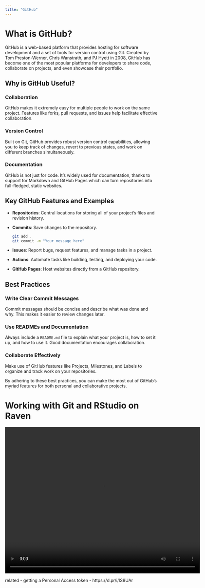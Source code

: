 ```yaml
---
title: "GitHub"
---
```


# What is GitHub?

GitHub is a web-based platform that provides hosting for software development and a set of tools for version control using Git. Created by Tom Preston-Werner, Chris Wanstrath, and PJ Hyett in 2008, GitHub has become one of the most popular platforms for developers to share code, collaborate on projects, and even showcase their portfolio.

## Why is GitHub Useful?

### Collaboration

GitHub makes it extremely easy for multiple people to work on the same project. Features like forks, pull requests, and issues help facilitate effective collaboration.

### Version Control

Built on Git, GitHub provides robust version control capabilities, allowing you to keep track of changes, revert to previous states, and work on different branches simultaneously.

### Documentation

GitHub is not just for code. It's widely used for documentation, thanks to support for Markdown and GitHub Pages which can turn repositories into full-fledged, static websites.

## Key GitHub Features and Examples

-   **Repositories**: Central locations for storing all of your project's files and revision history.

-   **Commits**: Save changes to the repository.

    ``` bash
    git add .
    git commit -m "Your message here"
    ```

-   **Issues**: Report bugs, request features, and manage tasks in a project.

-   **Actions**: Automate tasks like building, testing, and deploying your code.

-   **GitHub Pages**: Host websites directly from a GitHub repository.

## Best Practices

### Write Clear Commit Messages

Commit messages should be concise and describe what was done and why. This makes it easier to review changes later.

### Use READMEs and Documentation

Always include a `README.md` file to explain what your project is, how to set it up, and how to use it. Good documentation encourages collaboration.

### Collaborate Effectively

Make use of GitHub features like Projects, Milestones, and Labels to organize and track work on your repositories.

By adhering to these best practices, you can make the most out of GitHub's myriad features for both personal and collaborative projects.

# Working with Git and RStudio on Raven
<html><body>
<video width="640" height="480" controls>
<source src="https://gannet.fish.washington.edu/seashell/snaps/rstudio-rav.mp4" type="video/mp4">
Your browser does not support the video tag. </video>
</body>
</html>

related - getting a Personal Access token - https://d.pr/i/lS8UAr
